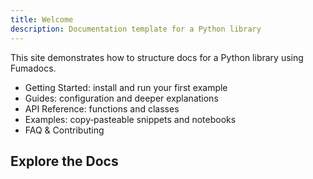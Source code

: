 ```yaml
---
title: Welcome
description: Documentation template for a Python library
---
```


This site demonstrates how to structure docs for a Python library using Fumadocs.

- Getting Started: install and run your first example
- Guides: configuration and deeper explanations
- API Reference: functions and classes
- Examples: copy‑pasteable snippets and notebooks
- FAQ & Contributing

## Explore the Docs

<Cards>
  <Card title="Getting Started" href="/docs/demo/getting-started" />
  <Card title="Guides" href="/docs/demo/guides" />
  <Card title="API Reference" href="/docs/demo/api" />
  <Card title="Examples" href="/docs/demo/examples" />
  <Card title="FAQ" href="/docs/demo/faq" />
  <Card title="Contributing" href="/docs/demo/contributing" />
</Cards>
